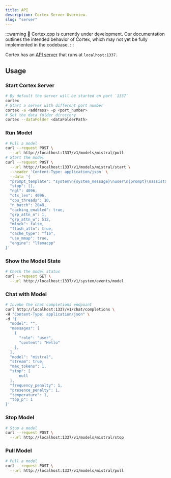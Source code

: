 ```yaml
---
title: API
description: Cortex Server Overview.
slug: "server"
---
```



:::warning
🚧 Cortex.cpp is currently under development. Our documentation outlines the intended behavior of Cortex, which may not yet be fully implemented in the codebase.
:::

Cortex has an [API server](https://cortex.so/api-reference) that runs at `localhost:1337`.


## Usage
### Start Cortex Server
```bash
# By default the server will be started on port `1337`
cortex
# Start a server with different port number
cortex -a <address> -p <port_number>
# Set the data folder directory
cortex --dataFolder <dataFolderPath>
```
### Run Model
```bash
# Pull a model
curl --request POST \
  --url http://localhost:1337/v1/models/mistral/pull
# Start the model
curl --request POST \
  --url http://localhost:1337/v1/models/mistral/start \
  --header 'Content-Type: application/json' \
  --data '{
  "prompt_template": "system\n{system_message}\nuser\n{prompt}\nassistant",
  "stop": [],
  "ngl": 4096,
  "ctx_len": 4096,
  "cpu_threads": 10,
  "n_batch": 2048,
  "caching_enabled": true,
  "grp_attn_n": 1,
  "grp_attn_w": 512,
  "mlock": false,
  "flash_attn": true,
  "cache_type": "f16",
  "use_mmap": true,
  "engine": "llamacpp"
}'
```
### Show the Model State 
```bash
# Check the model status
curl --request GET \
  --url http://localhost:1337/v1/system/events/model
```
### Chat with Model
```bash
# Invoke the chat completions endpoint
curl http://localhost:1337/v1/chat/completions \
-H "Content-Type: application/json" \
-d '{
  "model": "",
  "messages": [
    {
      "role": "user",
      "content": "Hello"
    },
  ],
  "model": "mistral",
  "stream": true,
  "max_tokens": 1,
  "stop": [
      null
  ],
  "frequency_penalty": 1,
  "presence_penalty": 1,
  "temperature": 1,
  "top_p": 1
}'
```
### Stop Model
```bash
# Stop a model
curl --request POST \
  --url http://localhost:1337/v1/models/mistral/stop
```
### Pull Model
```bash
# Pull a model
curl --request POST \
  --url http://localhost:1337/v1/models/mistral/pull
```
